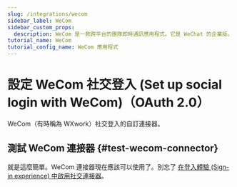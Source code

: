```yaml
---
slug: /integrations/wecom
sidebar_label: WeCom
sidebar_custom_props:
  description: WeCom 是一款跨平台的團隊即時通訊應用程式。它是 WeChat 的企業版。
tutorial_name: WeCom
tutorial_config_name: WeCom 應用程式
---
```




# 設定 WeCom 社交登入 (Set up social login with WeCom)（OAuth 2.0）

WeCom（有時稱為 WXwork）社交登入的自訂連接器。

<GuideTip />

<Integration />

## 測試 WeCom 連接器 \{#test-wecom-connector}

就是這麼簡單。WeCom 連接器現在應該可以使用了。別忘了 [在登入體驗 (Sign-in experience) 中啟用社交連接器](/connectors/social-connectors/#enable-social-sign-in)。
